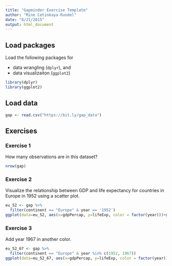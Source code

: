 ```yaml
---
title: "Gapminder Exercise Template"
author: "Mine Cetinkaya-Rundel"
date: "8/21/2015"
output: html_document
---
```


## Load packages

Load the following packages for 

- data wrangling (`dplyr`), and 
- data visualizaiton (`ggplot2`)

```r
library(dplyr)
library(ggplot2)
```

## Load data

```r
gap <- read.csv("https://bit.ly/gap_data")
```

## Exercises

### Exercise 1

How many observations are in this dataset?

```r
nrow(gap)
```

### Exercise 2

Visualize the relationship between GDP and life expectancy for 
countries in Europe in 1952 using a scatter plot.

```r
eu_52 <- gap %>%
  filter(continent == "Europe" & year == '1952')
ggplot(data=eu_52, aes(x=gdpPercap, y=lifeExp, color = factor(year)))+geom_point()
```

### Exercise 3

Add year 1967 in another color.

```r
eu_52_67 <- gap %>%
  filter(continent == "Europe" & year %in% c(1952, 1967))
ggplot(data=eu_52_67, aes(x=gdpPercap, y=lifeExp, color = factor(year)))+geom_point()
```

